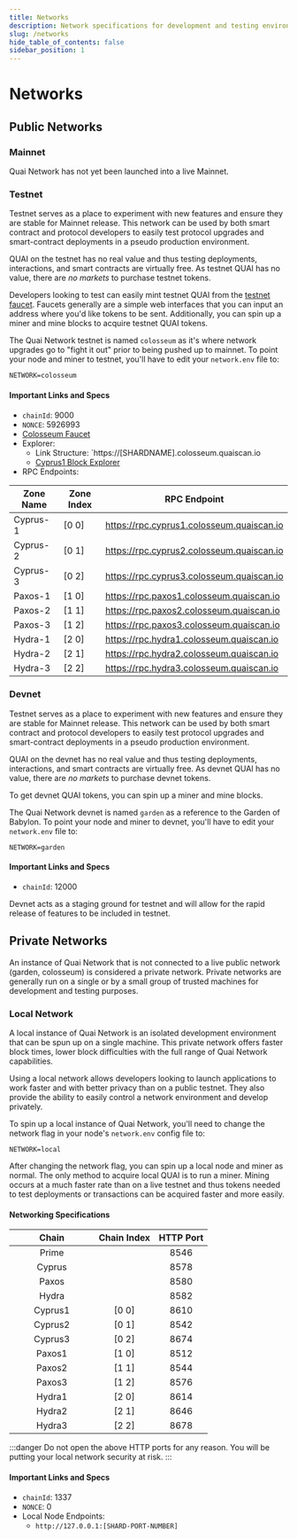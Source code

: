 ```yaml
---
title: Networks
description: Network specifications for development and testing environments.
slug: /networks
hide_table_of_contents: false
sidebar_position: 1
---
```


# Networks

## Public Networks

### Mainnet

Quai Network has not yet been launched into a live Mainnet.

### Testnet

Testnet serves as a place to experiment with new features and ensure they are stable for Mainnet release. This network can be used by both smart contract and protocol developers to easily test protocol upgrades and smart-contract deployments in a pseudo production environment.

QUAI on the testnet has no real value and thus testing deployments, interactions, and smart contracts are virtually free. As testnet QUAI has no value, there are _no markets_ to purchase testnet tokens.

Developers looking to test can easily mint testnet QUAI from the [testnet faucet](https://faucet.quai.network). Faucets generally are a simple web interfaces that you can input an address where you'd like tokens to be sent. Additionally, you can spin up a miner and mine blocks to acquire testnet QUAI tokens.

The Quai Network testnet is named `colosseum` as it's where network upgrades go to "fight it out" prior to being pushed up to mainnet. To point your node and miner to testnet, you'll have to edit your `network.env` file to:

```
NETWORK=colosseum
```

#### Important Links and Specs

- `chainId`: 9000
- `NONCE`: 5926993
- [Colosseum Faucet](https://faucet.quai.network)
- Explorer:
  - Link Structure: \`https://\[SHARDNAME].colosseum.quaiscan.io
  - [Cyprus1 Block Explorer](https://cyprus1.colosseum.quaiscan.io/)
- RPC Endpoints:

| Zone Name | Zone Index | RPC Endpoint                              |
| --------  | ---------- | ----------------------------------------- |
| Cyprus-1  | [0 0]      | https://rpc.cyprus1.colosseum.quaiscan.io |
| Cyprus-2  | [0 1]      | https://rpc.cyprus2.colosseum.quaiscan.io |
| Cyprus-3  | [0 2]      | https://rpc.cyprus3.colosseum.quaiscan.io |
| Paxos-1   | [1 0]      | https://rpc.paxos1.colosseum.quaiscan.io  |
| Paxos-2   | [1 1]      | https://rpc.paxos2.colosseum.quaiscan.io  |
| Paxos-3   | [1 2]      | https://rpc.paxos3.colosseum.quaiscan.io  |
| Hydra-1   | [2 0]      | https://rpc.hydra1.colosseum.quaiscan.io  |
| Hydra-2   | [2 1]      | https://rpc.hydra2.colosseum.quaiscan.io  |
| Hydra-3   | [2 2]      | https://rpc.hydra3.colosseum.quaiscan.io  |

### Devnet

Testnet serves as a place to experiment with new features and ensure they are stable for Mainnet release. This network can be used by both smart contract and protocol developers to easily test protocol upgrades and smart-contract deployments in a pseudo production environment.

QUAI on the devnet has no real value and thus testing deployments, interactions, and smart contracts are virtually free. As devnet QUAI has no value, there are _no markets_ to purchase devnet tokens.

To get devnet QUAI tokens, you can spin up a miner and mine blocks.

The Quai Network devnet is named `garden` as a reference to the Garden of Babylon. To point your node and miner to devnet, you'll have to edit your `network.env` file to:

```
NETWORK=garden
```

#### Important Links and Specs

- `chainId`: 12000

Devnet acts as a staging ground for testnet and will allow for the rapid release of features to be included in testnet.

## Private Networks

An instance of Quai Network that is not connected to a live public network (garden, colosseum) is considered a private network. Private networks are generally run on a single or by a small group of trusted machines for development and testing purposes.

### Local Network

A local instance of Quai Network is an isolated development environment that can be spun up on a single machine. This private network offers faster block times, lower block difficulties with the full range of Quai Network capabilities.

Using a local network allows developers looking to launch applications to work faster and with better privacy than on a public testnet. They also provide the ability to easily control a network environment and develop privately.

To spin up a local instance of Quai Network, you'll need to change the network flag in your node's `network.env` config file to:

```
NETWORK=local
```

After changing the network flag, you can spin up a local node and miner as normal. The only method to acquire local QUAI is to run a miner. Mining occurs at a much faster rate than on a live testnet and thus tokens needed to test deployments or transactions can be acquired faster and more easily.

#### Networking Specifications

<table>
	<thead>
		<tr>
			<th
				width='138'
				align='center'
			>
				Chain
			</th>
			<th align='center'>Chain Index</th>
			<th align='center'>HTTP Port</th>
		</tr>
	</thead>
	<tbody>
		<tr>
			<td align='center'>Prime</td>
			<td align='center'></td>
			<td align='center'>8546</td>
		</tr>
		<tr>
			<td align='center'>Cyprus</td>
			<td align='center'></td>
			<td align='center'>8578</td>
		</tr>
		<tr>
			<td align='center'>Paxos</td>
			<td align='center'></td>
			<td align='center'>8580</td>
		</tr>
		<tr>
			<td align='center'>Hydra</td>
			<td align='center'></td>
			<td align='center'>8582</td>
		</tr>
		<tr>
			<td align='center'>Cyprus1</td>
			<td align='center'>[0 0]</td>
			<td align='center'>8610</td>
		</tr>
		<tr>
			<td align='center'>Cyprus2</td>
			<td align='center'>[0 1]</td>
			<td align='center'>8542</td>
		</tr>
		<tr>
			<td align='center'>Cyprus3</td>
			<td align='center'>[0 2]</td>
			<td align='center'>8674</td>
		</tr>
		<tr>
			<td align='center'>Paxos1</td>
			<td align='center'>[1 0]</td>
			<td align='center'>8512</td>
		</tr>
		<tr>
			<td align='center'>Paxos2</td>
			<td align='center'>[1 1]</td>
			<td align='center'>8544</td>
		</tr>
		<tr>
			<td align='center'>Paxos3</td>
			<td align='center'>[1 2]</td>
			<td align='center'>8576</td>
		</tr>
		<tr>
			<td align='center'>Hydra1</td>
			<td align='center'>[2 0]</td>
			<td align='center'>8614</td>
		</tr>
		<tr>
			<td align='center'>Hydra2</td>
			<td align='center'>[2 1]</td>
			<td align='center'>8646</td>
		</tr>
		<tr>
			<td align='center'>Hydra3</td>
			<td align='center'>[2 2]</td>
			<td align='center'>8678</td>
		</tr>
	</tbody>
</table>

:::danger
Do not open the above HTTP ports for any reason. You will be putting your local network security at risk.
:::

#### Important Links and Specs

- `chainId`: 1337
- `NONCE`: 0
- Local Node Endpoints:
  - `http://127.0.0.1:[SHARD-PORT-NUMBER]`
